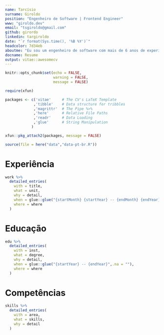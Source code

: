 ```yaml
---
name: Tarcísio
surname: Giroldo
position: "Engenheiro de Software | Frontend Engineer"
www: "giroldo.dev"
email: "tsgiroldo@gmail.com"
github: girordo
linkedin: targiroldo
date: "`r format(Sys.time(), '%B %Y')`"
headcolor: 7d34eb
aboutme: "Eu sou um engenheiro de software com mais de 6 anos de experiência em diversos tipos de negócios. Tenho foco em React e seu ecossistema. Tenho experiência em testes unitários, reescrita e refatoração de aplicações React e desempenho no frontend. Também gosto de estudar novas tecnologias como Rust e Elixir. No meu tempo livre, gosto de passar tempo com meu cachorro, família e amigos."
docname: Resume
output: vitae::awesomecv
---
```


```r
knitr::opts_chunk$set(echo = FALSE,
                      warning = FALSE,
                      message = FALSE)

require(xfun)

packages <- c('vitae'     # The CV's LaTeX Template
             ,'tibble'    # Data structure for tribbles
             ,'magrittr'  # The Pipe %>%
             ,'here'      # Relative File Paths
             ,'readr'     # Data Loading
             ,'glue'      # String Manipulation
            )

xfun::pkg_attach2(packages, message = FALSE)

source(file = here("data","data-pt-br.R"))

```

# Experiência

```r

work %>%
  detailed_entries(
    with = title,
    what = unit,
    why = detail,
    when = glue::glue("{startMonth} {startYear} -- {endMonth} {endYear}",.na = ""),
    where = where
  )

```

# Educação

```r

edu %>%
  detailed_entries(
    with = inst,
    what = degree,
    why = detail,
    when = glue::glue("{startYear} -- {endYear}",.na = ""),
    where = where
  )

```

\pagebreak

# Competências

```r

skills %>%
  detailed_entries(
    with = area,
    what = skills,
    why = detail
  )

```